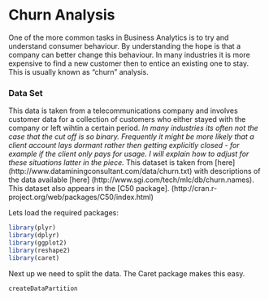 Churn Analysis
========================================================

One of the more common tasks in Business Analytics is to try and understand consumer behaviour. By understanding the hope is that a company can better change this behaviour. In many industries it is more expensive to find a new customer then to entice an existing one to stay. This is usually known as "churn" analysis.

### Data Set

This data is taken from a telecommunications company and involves customer data for a collection of customers who either stayed with the company or left wihtin a certain period. <i>In many industries its often not the case that the cut off is so binary. Frequently it might be more likely that a client account lays dormant rather then getting explicitly closed - for example if the client only pays for usage. I will explain how to adjust for these situations latter in the piece.</i> This dataset is taken from [here] (http://www.dataminingconsultant.com/data/churn.txt) with descriptions of the data available [here] (http://www.sgi.com/tech/mlc/db/churn.names). This dataset also appears in the [C50 package]. (http://cran.r-project.org/web/packages/C50/index.html)

Lets load the required packages:

```r
library(plyr)
library(dplyr)
library(ggplot2)
library(reshape2)
library(caret)
```

Next up we need to split the data. The Caret package makes this easy.

```r
createDataPartition
```

